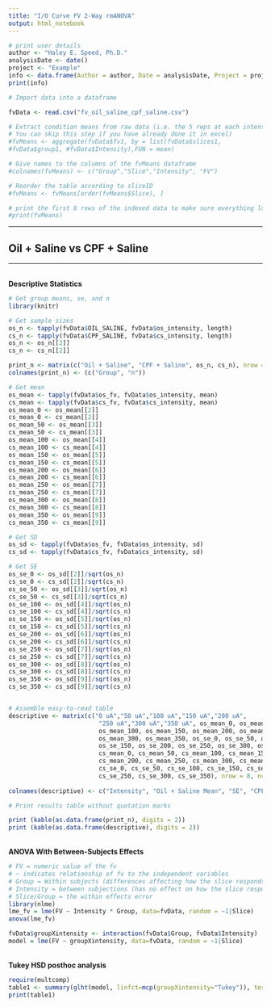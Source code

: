 ---
title: "I/O Curve FV 2-Way rmANOVA"
output: html_notebook
---

```{r}

# print user details
author <- "Haley E. Speed, Ph.D."
analysisDate <- date()
project <- "Example"
info <- data.frame(Author = author, Date = analysisDate, Project = project)
print(info)

```



```{r}
# Import data into a dataframe

fvData <- read.csv("fv_oil_saline_cpf_saline.csv")


```

<!--<hr><h2>Means for each slice</h2><hr> -->


```{r}
# Extract condition means from raw data (i.e. the 5 reps at each intensity) 
# You can skip this step if you have already done it in excel)
#fvMeans <- aggregate(fvData$fv1, by = list(fvData$slices1, 
#fvData$group1, #fvData$Intensity),FUN = mean)

# Give names to the columns of the fvMeans dataframe
#colnames(fvMeans) <- c("Group","Slice","Intensity", "FV") 

# Reorder the table according to sliceID
#fvMeans <- fvMeans[order(fvMeans$Slice), ] 

# print the first 8 rows of the indexed data to make sure everything looks right
#print(fvMeans)


```

<hr><h2>Oil + Saline vs CPF + Saline </h2><hr>
<br>
<b>Descriptive Statistics</b>

```{r}
# Get group means, se, and n
library(knitr)

# Get sample sizes
os_n <- tapply(fvData$OIL_SALINE, fvData$os_intensity, length)
cs_n <- tapply(fvData$CPF_SALINE, fvData$cs_intensity, length)
os_n <- os_n[[2]]
cs_n <- cs_n[[2]]

print_n <- matrix(c("Oil + Saline", "CPF + Saline", os_n, cs_n), nrow = 2, ncol = 2)
colnames(print_n) <- (c("Group", "n"))

# Get mean
os_mean <- tapply(fvData$os_fv, fvData$os_intensity, mean)
cs_mean <- tapply(fvData$cs_fv, fvData$cs_intensity, mean)
os_mean_0 <- os_mean[[2]]
cs_mean_0 <- cs_mean[[2]]
os_mean_50 <- os_mean[[3]]
cs_mean_50 <- cs_mean[[3]]
os_mean_100 <- os_mean[[4]]
cs_mean_100 <- cs_mean[[4]]
os_mean_150 <- os_mean[[5]]
cs_mean_150 <- cs_mean[[5]]
os_mean_200 <- os_mean[[6]]
cs_mean_200 <- cs_mean[[6]]
os_mean_250 <- os_mean[[7]]
cs_mean_250 <- cs_mean[[7]]
os_mean_300 <- os_mean[[8]]
cs_mean_300 <- cs_mean[[8]]
os_mean_350 <- os_mean[[9]]
cs_mean_350 <- cs_mean[[9]]

# Get SD
os_sd <- tapply(fvData$os_fv, fvData$os_intensity, sd)
cs_sd <- tapply(fvData$cs_fv, fvData$cs_intensity, sd)

# Get SE
os_se_0 <- os_sd[[2]]/sqrt(os_n)
cs_se_0 <- cs_sd[[2]]/sqrt(cs_n)
os_se_50 <- os_sd[[3]]/sqrt(os_n)
cs_se_50 <- cs_sd[[3]]/sqrt(cs_n)
os_se_100 <- os_sd[[4]]/sqrt(os_n)
cs_se_100 <- cs_sd[[4]]/sqrt(cs_n)
os_se_150 <- os_sd[[5]]/sqrt(os_n)
cs_se_150 <- cs_sd[[5]]/sqrt(cs_n)
os_se_200 <- os_sd[[6]]/sqrt(os_n)
cs_se_200 <- cs_sd[[6]]/sqrt(cs_n)
os_se_250 <- os_sd[[7]]/sqrt(os_n)
cs_se_250 <- cs_sd[[7]]/sqrt(cs_n)
os_se_300 <- os_sd[[8]]/sqrt(os_n)
cs_se_300 <- cs_sd[[8]]/sqrt(cs_n)
os_se_350 <- os_sd[[9]]/sqrt(os_n)
cs_se_350 <- cs_sd[[9]]/sqrt(cs_n)


# Assemble easy-to-read table
descriptive <- matrix(c("0 uA","50 uA","100 uA","150 uA","200 uA",
                         "250 uA","300 uA","350 uA", os_mean_0, os_mean_50, 
                         os_mean_100, os_mean_150, os_mean_200, os_mean_250, 
                         os_mean_300, os_mean_350, os_se_0, os_se_50, os_se_100, 
                         os_se_150, os_se_200, os_se_250, os_se_300, os_se_350, 
                         cs_mean_0, cs_mean_50, cs_mean_100, cs_mean_150, 
                         cs_mean_200, cs_mean_250, cs_mean_300, cs_mean_350, 
                         cs_se_0, cs_se_50, cs_se_100, cs_se_150, cs_se_200, 
                         cs_se_250, cs_se_300, cs_se_350), nrow = 8, ncol = 5)
                       
colnames(descriptive) <- c("Intensity", "Oil + Saline Mean", "SE", "CPF + Saline Mean", "SE")

# Print results table without quotation marks

print (kable(as.data.frame(print_n), digits = 2))
print (kable(as.data.frame(descriptive), digits = 2))


```


<br>
<b>ANOVA With Between-Subjects Effects</b>

```{r}

# FV = numeric value of the fv
# ~ indicates relationship of fv to the independent variables
# Group = Within subjects (differences affecting how the slice responds to the stimulus)
# Intensity = between subjections (has no effect on how the slice responds to stimulus, only the fv)
# Slice/Group = the within effects error
library(nlme)
lme_fv = lme(FV ~ Intensity * Group, data=fvData, random = ~1|Slice)
anova(lme_fv)

fvData$groupXintensity <- interaction(fvData$Group, fvData$Intensity)
model = lme(FV ~ groupXintensity, data=fvData, random = ~1|Slice)


```



<br>
<b>Tukey HSD posthoc analysis</b>

```{r}

require(multcomp)
table1 <- summary(glht(model, linfct=mcp(groupXintensity="Tukey")), test = adjusted(type = "bonferroni"))
print(table1)

```

